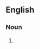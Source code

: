 ==English==

===Noun===
{{en-noun|head=[[cyclo]]-[[oxygenase]]}}

# {{enzyme}} {{alternative spelling of|cyclooxygenase}}